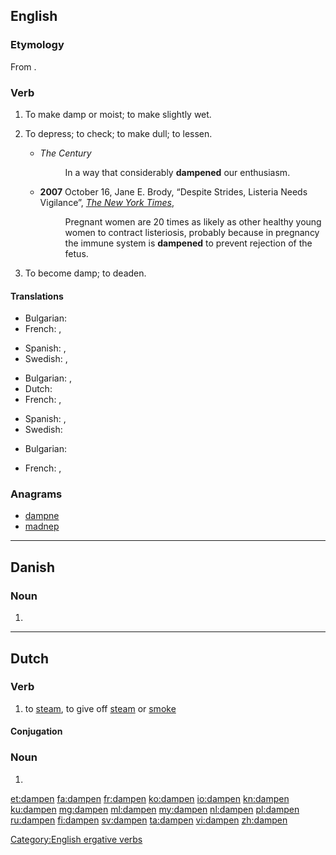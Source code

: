 ==English==

===Etymology===
From {{suffix|damp|en}}.

===Verb===
{{en-verb}}

# {{context|transitive|lang=en}} To make damp or moist; to make slightly wet.
# {{context|transitive|lang=en}} To depress; to check; to make dull; to lessen.
#* ''The Century''
#*: In a way that considerably '''dampened''' our enthusiasm.
#* '''2007''' October 16, Jane E. Brody, “Despite Strides, Listeria Needs Vigilance”, ''[[w:The New York Times|The New York Times]]'',
#*: Pregnant women are 20 times as likely as other healthy young women to contract listeriosis, probably because in pregnancy the immune system is '''dampened''' to prevent rejection of the fetus.
# {{context|intransitive|lang=en}} To become damp; to deaden.

====Translations====
{{trans-top|make damp}}
* Bulgarian: {{t+|bg|навлажнявам}}
* French: {{t+|fr|humecter}}, {{t+|fr|humidifier}}
{{trans-mid}}
* Spanish: {{t-|es|humedecer}}, {{t+|es|humectar}}
* Swedish: {{t+|sv|fukta}}, {{t+|sv|väta}}
{{trans-bottom}}
{{trans-top|depress, lessen}}
* Bulgarian: {{t+|bg|обезсърчавам}}, {{t+|bg|угнетявам}}
* Dutch: {{t+|nl|bedrukken}}
* French: {{t+|fr|déprécier}}, {{t+|fr|rabaisser}}
{{trans-mid}}
* Spanish: {{t-|es|deprimir}}, {{t+|es|reducir}}
* Swedish: {{t+|sv|dämpa}}
{{trans-bottom}}
{{trans-top|become damp, to deaden}}
* Bulgarian: {{t-|bg|навлажнявам се}}
{{trans-mid}}
* French: {{t-|fr|s'humidifier}}, {{t-|fr|s'humecter}}
{{trans-bottom}}

===Anagrams===
* [[dampne#English|dampne]]
* [[madnep#English|madnep]]

[[Category:English ergative verbs]]

----

==Danish==

===Noun===
{{head|da|noun form|g=c}}

# {{form of|singular definite|damp|lang=da}}

----

==Dutch==

===Verb===
{{nl-verb}}

# to [[steam]], to give off [[steam]] or [[smoke]]

====Conjugation====
{{nl-conj-wk|damp}}

===Noun===
{{head|nl}}

# {{nl-noun-form|pl=1|damp}}

[[et:dampen]]
[[fa:dampen]]
[[fr:dampen]]
[[ko:dampen]]
[[io:dampen]]
[[kn:dampen]]
[[ku:dampen]]
[[mg:dampen]]
[[ml:dampen]]
[[my:dampen]]
[[nl:dampen]]
[[pl:dampen]]
[[ru:dampen]]
[[fi:dampen]]
[[sv:dampen]]
[[ta:dampen]]
[[vi:dampen]]
[[zh:dampen]]